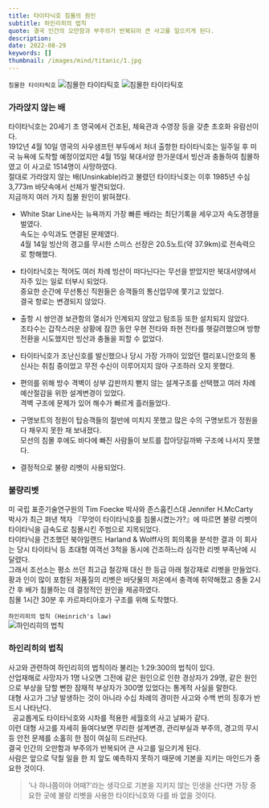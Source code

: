 ```yaml
---
title: 타이타닉호 침몰의 원인
subtitle: 하인리히의 법칙
quote: 결국 인간의 오만함과 부주의가 반복되어 큰 사고를 일으키게 된다.  
description: 
date: 2022-08-29
keywords: []
thumbnail: /images/mind/titanic/1.jpg
---
```


`침몰한 타이타틱호`
![침몰한 타이타틱호](/images/mind/titanic/1.jpg)
![침몰한 타이타틱호](/images/mind/titanic/2.jpg)

### 가라앉지 않는 배
타이타닉호는 20세기 초 영국에서 건조된, 체육관과 수영장 등을 갖춘 초호화 유람선이다.  
1912년 4월 10일 영국의 사우샘프턴 부두에서 처녀 출항한 타이타닉호는 일주일 후 미국 뉴욕에 도착할 예정이었지만 4월 15일 북대서양 한가운데서 빙산과 충돌하여 침몰하였고 이 사고로 1514명이 사망하였다.  
절대로 가라앉지 않는 배(Unsinkable)라고 불렸던 타이타닉호는 이후 1985년 수심 3,773m 바닷속에서 선체가 발견되었다.  
지금까지 여러 가지 침몰 원인이 밝혀졌다.  

* White Star Line사는 뉴욕까지 가장 빠른 배라는 최단기록을 세우고자 속도경쟁을 벌였다.   
속도는 수익과도 연결된 문제였다.   
4월 14일 빙산의 경고를 무시한 스미스 선장은 20.5노트(약 37.9km)로 전속력으로 항해했다.  

* 타이타닉호는 적어도 여러 차례 빙산이 떠다닌다는 무선을 받았지만 북대서양에서 자주 있는 일로 터부시 되었다.   
중요한 순간에 무선통신 직원들은 승객들의 통신업무에 쫓기고 있었다.   
결국 항로는 변경되지 않았다.  

* 출항 시 쌍안경 보관함의 열쇠가 인계되지 않았고 탐조등 또한 설치되지 않았다.  
조타수는 갑작스러운 상황에 잠깐 동안 우현 전타와 좌현 전타를 헷갈려했으며 방향 전환을 시도했지만 빙산과 충돌을 피할 수 없었다.  

* 타이타닉호가 조난신호를 발신했으나 당시 가장 가까이 있었던 캘리포니안호의 통신사는 취침 중이었고 무전 수신이 이루어지지 않아 구조하러 오지 못했다.  

* 편의를 위해 방수 격벽이 상부 갑판까지 뻗지 않는 설계구조를 선택했고 여러 차례 예산절감을 위한 설계변경이 있었다.   
격벽 구조에 문제가 있어 해수가 빠르게 흘러들었다.  

* 구명보트의 정원이 탑승객들의 절반에 미치지 못했고 많은 수의 구명보트가 정원을 다 채우지 못한 채 보내졌다.   
모선의 침몰 후에도 바다에 빠진 사람들이 보트를 잡아당길까봐 구조에 나서지 못했다.  

* 결정적으로 불량 리벳이 사용되었다.  

### 불량리벳 
미 국립 표준기술연구원의 Tim Foecke 박사와 존스홉킨스대 Jennifer H.McCarty 박사가 최근 펴낸 책자 『무엇이 타이타닉호를 침몰시켰는가?』에 따르면 불량 리벳이 타이타닉을 급속도로 침몰시킨 주범으로 지목되었다.  
타이타닉을 건조했던 북아일랜드 Harland & Wolff사의 회의록을 분석한 결과 이 회사는 당시 타이타닉 등 초대형 여객선 3척을 동시에 건조하느라 심각한 리벳 부족난에 시달렸다.  
그래서 조선소는 평소 쓰던 최고급 철강재 대신 한 등급 아래 철강재로 리벳을 만들었다.   
황과 인이 많이 포함된 저품질의 리벳은 바닷물의 저온에서 충격에 취약해졌고 충돌 2시간 후 배가 침몰하는 데 결정적인 원인을 제공하였다.   
침몰 1시간 30분 후 카르파티아호가 구조를 위해 도착했다.  

`하인리히의 법칙 (Heinrich's law)`  
![하인리히의 법칙](/images/mind/titanic/3.png)

### 하인리히의 법칙
사고와 관련하여 하인리히의 법칙이라 불리는 1:29:300의 법칙이 있다.  
산업재해로 사망자가 1명 나오면 그전에 같은 원인으로 인한 경상자가 29명, 같은 원인으로 부상을 당할 뻔한 잠재적 부상자가 300명 있었다는 통계적 사실을 말한다.  
대형 사고가 그냥 발생하는 것이 아니라 수십 차례의 경미한 사고와 수백 번의 징후가 반드시 나타난다.  
 
공교롭게도 타이타닉호와 시차를 적용한 세월호의 사고 날짜가 같다.  
이런 대형 사고를 자세히 들여다보면 무리한 설계변경, 관리부실과 부주의, 경고의 무시 등 안전 문제를 소홀히 한 점이 여실히 드러난다.  
결국 인간의 오만함과 부주의가 반복되어 큰 사고를 일으키게 된다.  
사람은 앞으로 닥칠 일을 한 치 앞도 예측하지 못하기 때문에 기본을 지키는 마인드가 중요한 것이다.  

> '나 하나쯤이야 어때?'라는 생각으로 기본을 지키지 않는 인생을 산다면 가장 중요한 곳에 불량 리벳을 사용한 타이타닉호와 다를 바 없을 것이다.  
